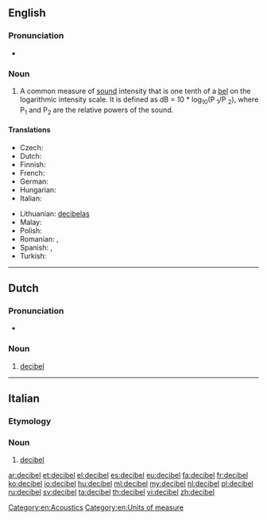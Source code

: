 {{also|décibel}}
==English==
{{wikipedia}}

===Pronunciation===
* {{a|GenAm}} {{IPA|/ˈdɛsɪbɛl/|/ˈdɛsɪbəl/}}

===Noun===
{{en-noun}}

# A common measure of [[sound]] intensity that is one tenth of a [[bel]] on the logarithmic intensity scale.  It is defined as dB = 10 * log<sub>10</sub>(P <sub>1</sub>/P <sub>2</sub>), where P<sub>1</sub> and P<sub>2</sub> are the relative powers of the sound.

====Translations====
{{trans-top|a common measure of sound intensity}}
* Czech: {{t-|cs|decibel|m}}
* Dutch: {{t+|nl|decibel|m}}
* Finnish: {{t+|fi|desibeli}}
* French: {{t+|fr|décibel|m}}
* German: {{t+|de|Dezibel|n}}
* Hungarian: {{t+|hu|decibel}}
* Italian: {{t-|it|decibel|m}}
{{trans-mid}}
* Lithuanian: [[decibelas]] {{m}}
* Malay: {{t-|ms|desibel}}
* Polish: {{t+|pl|decybel|m}}
* Romanian: {{t-|ro|decibeli|m|p}}, {{t-|ro|decibel|m}}
* Spanish: {{t+|es|decibelio|m}}, {{t-|es|decibelios|m|p}}
* Turkish: {{t+|tr|desibel}}
{{trans-bottom}}

[[Category:en:Acoustics]]
[[Category:en:Units of measure]]

----

==Dutch==

===Pronunciation===
* {{IPA|/ˈdeːsibəɫ/|lang=nl}}

===Noun===
{{nl-noun|m|decibels|decibeltje}}

# [[#English|decibel]]

----

==Italian==

===Etymology===
{{etyl|en|it}} {{term|decibel|lang=en}}

===Noun===
{{head|it|noun}} {{m|inv}}

# [[#English|decibel]]

[[ar:decibel]]
[[et:decibel]]
[[el:decibel]]
[[es:decibel]]
[[eu:decibel]]
[[fa:decibel]]
[[fr:decibel]]
[[ko:decibel]]
[[io:decibel]]
[[hu:decibel]]
[[ml:decibel]]
[[my:decibel]]
[[nl:decibel]]
[[pl:decibel]]
[[ru:decibel]]
[[sv:decibel]]
[[ta:decibel]]
[[th:decibel]]
[[vi:decibel]]
[[zh:decibel]]